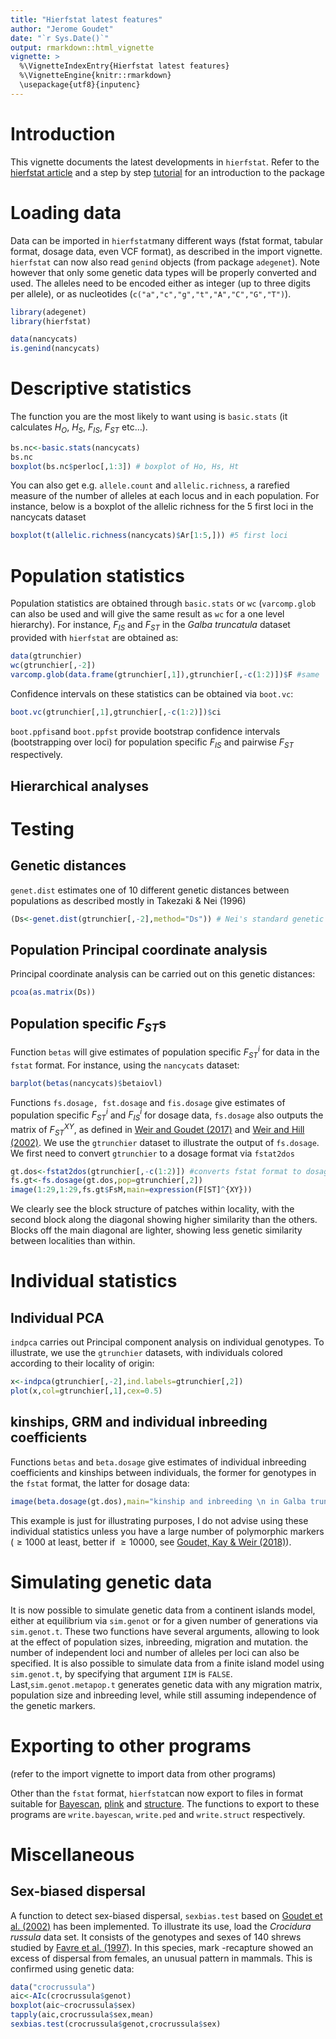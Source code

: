 ---
title: "Hierfstat latest features"
author: "Jerome Goudet"
date: "`r Sys.Date()`"
output: rmarkdown::html_vignette
vignette: >
  %\VignetteIndexEntry{Hierfstat latest features}
  %\VignetteEngine{knitr::rmarkdown}
  \usepackage{utf8}{inputenc}
---

# Introduction

This vignette documents the latest developments in `hierfstat`. Refer to the [hierfstat article](https://onlinelibrary.wiley.com/doi/full/10.1111/j.1471-8286.2004.00828.x) and a step by step  [tutorial](https://www.sciencedirect.com/science/article/pii/S1567134807001037) for an introduction to the package

# Loading data

Data can be imported in `hierfstat`many different ways (fstat format, tabular format, dosage data, even VCF format), as described in the import vignette.  `hierfstat` can now also read `genind` objects (from package `adegenet`). Note however that only some genetic data types will be properly converted and used.  The alleles need to be encoded either as integer (up to three digits per allele), or as nucleotides (`c("a","c","g","t","A","C","G","T")`).

```{r,message=FALSE}
library(adegenet)
library(hierfstat)
```

```{r}
data(nancycats) 
is.genind(nancycats)
```
# Descriptive statistics

The function you are the most likely to want using is `basic.stats` (it calculates $H_O$, $H_S$, $F_{IS}$, $F_{ST}$ etc...). 

```{r}
bs.nc<-basic.stats(nancycats)
bs.nc
boxplot(bs.nc$perloc[,1:3]) # boxplot of Ho, Hs, Ht
```

You can also get e.g. `allele.count` and `allelic.richness`, a rarefied measure of the number of alleles at each locus and in each population. For instance, below is a boxplot of the allelic richness for the 5 first loci in the nancycats dataset

```{r}
boxplot(t(allelic.richness(nancycats)$Ar[1:5,])) #5 first loci
```

# Population statistics

Population statistics are obtained through `basic.stats` or `wc` (`varcomp.glob` can also be used and will give the same result as `wc` for a one level hierarchy). For instance, $F_{IS}$ and $F_{ST}$ in the *Galba truncatula* dataset provided with `hierfstat` are obtained as:

```{r}
data(gtrunchier) 
wc(gtrunchier[,-2])
varcomp.glob(data.frame(gtrunchier[,1]),gtrunchier[,-c(1:2)])$F #same
```


Confidence intervals on these statistics can be obtained via `boot.vc`:

```{r}
boot.vc(gtrunchier[,1],gtrunchier[,-c(1:2)])$ci
```

`boot.ppfis`and `boot.ppfst` provide bootstrap confidence intervals (bootstrapping over loci) for population specific $F_{IS}$ and pairwise $F_{ST}$ respectively. 


## Hierarchical analyses

# Testing 


## Genetic distances

`genet.dist` estimates one of 10 different genetic distances between populations as described mostly in Takezaki & Nei (1996)

```{r}
(Ds<-genet.dist(gtrunchier[,-2],method="Ds")) # Nei's standard genetic distances
```


## Population Principal coordinate analysis

Principal coordinate analysis can be carried out on this genetic distances:

```{r,eval=FALSE}
pcoa(as.matrix(Ds))
```

## Population specific $F_{ST}$s

Function `betas` will give estimates of population specific $F_{ST}^i$ for data in the `fstat` format.  For instance, using the `nancycats` dataset:

```{r}
barplot(betas(nancycats)$betaiovl)

```

Functions `fs.dosage, fst.dosage`  and `fis.dosage` give estimates of population specific $F_{ST}^i$ and $F_{IS}^i$ for dosage data, `fs.dosage` also outputs the matrix of $F_{ST}^{XY}$, as defined in [Weir and Goudet (2017)](https://www.genetics.org/content/206/4/2085) and [Weir and Hill (2002)](https://www.annualreviews.org/doi/abs/10.1146/annurev.genet.36.050802.093940). We use the `gtrunchier` dataset to illustrate the output of `fs.dosage`. We first need to convert `gtrunchier` to a dosage format  via `fstat2dos` 

```{r}
gt.dos<-fstat2dos(gtrunchier[,-c(1:2)]) #converts fstat format to dosage 
fs.gt<-fs.dosage(gt.dos,pop=gtrunchier[,2]) 
image(1:29,1:29,fs.gt$FsM,main=expression(F[ST]^{XY}))
```

We clearly see the block structure of patches within locality, with the second block along the diagonal showing higher similarity than the others. Blocks off the main diagonal are lighter, showing less genetic similarity between localities than within.     

# Individual statistics

## Individual PCA

`indpca` carries out Principal component analysis on individual genotypes. To illustrate, we use the `gtrunchier` datasets, with individuals colored according to their locality of origin:

```{r}
x<-indpca(gtrunchier[,-2],ind.labels=gtrunchier[,2])
plot(x,col=gtrunchier[,1],cex=0.5)
```


## kinships, GRM  and individual inbreeding coefficients

Functions `betas` and `beta.dosage` give estimates of individual inbreeding coefficients and kinships between individuals, the former for genotypes in the `fstat` format, the latter for dosage data:

```{r}
image(beta.dosage(gt.dos),main="kinship and inbreeding \n in Galba truncatula",xlab="",ylab="")
```

This example is just for illustrating purposes, I do not advise using these individual statistics unless you have a large number of polymorphic markers ($\geq 1000$ at least, better if $\geq 10000$, see [Goudet, Kay & Weir (2018)](https://onlinelibrary.wiley.com/doi/full/10.1111/mec.14833)).

# Simulating genetic data

It is now possible to simulate genetic data from a continent islands model, either at equilibrium via `sim.genot` or for a given number of generations via `sim.genot.t`.  These two functions have several arguments, allowing to look at the effect of population sizes, inbreeding, migration and mutation. the number of independent loci and number of alleles per loci can also be specified. It is also possible to simulate data from a finite island model using `sim.genot.t`, by specifying that argument `IIM` is `FALSE`.  Last,`sim.genot.metapop.t` generates genetic data with any migration matrix, population size and inbreeding level, while still assuming independence of the genetic markers. 


# Exporting to other programs

(refer to the import vignette to import data from other programs)

Other than the `fstat` format, `hierfstat`can now export to files in format suitable for [Bayescan](http://cmpg.unibe.ch/software/BayeScan/), [plink](https://www.cog-genomics.org/plink/2.0/) and [structure](https://web.stanford.edu/group/pritchardlab/structure.html). The functions to export to these programs are `write.bayescan`, `write.ped` and `write.struct` respectively.


# Miscellaneous 

## Sex-biased dispersal

A function to detect sex-biased dispersal, `sexbias.test` based on [Goudet et al. (2002)](https://onlinelibrary.wiley.com/doi/10.1046/j.1365-294X.2002.01496.x/abstract) has been implemented. 
To illustrate its use, load the *Crocidura russula* data set. It consists of the genotypes and sexes of 140 shrews studied by [Favre et al. (1997)](https://rspb.royalsocietypublishing.org/content/264/1378/127). In this species, mark -recapture showed an excess of dispersal from females, an unusual pattern in mammals. This is confirmed using genetic data: 

```{r}
data("crocrussula")
aic<-AIc(crocrussula$genot)
boxplot(aic~crocrussula$sex)
tapply(aic,crocrussula$sex,mean)
sexbias.test(crocrussula$genot,crocrussula$sex)
```

